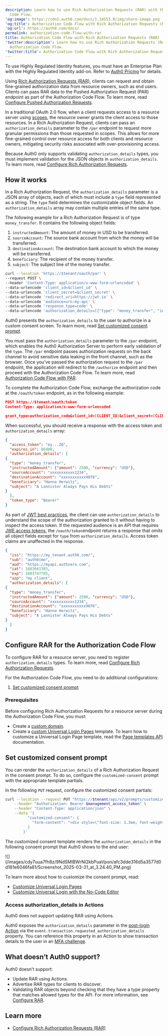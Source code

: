 ```yaml
---
description: Learn how to use Rich Authorization Requests (RAR) with the Authorization
  Code Flow.
'og:image': https://cdn2.auth0.com/docs/1.14553.0/img/share-image.png
'og:title': Authorization Code Flow with Rich Authorization Requests (RAR)
'og:url': https://auth0.com/docs/
permalink: authorization-code-flow-with-rar
title: Authorization Code Flow with Rich Authorization Requests (RAR)
'twitter:description': Learn how to use Rich Authorization Requests (RAR) with the
  Authorization Code Flow.
'twitter:title': Authorization Code Flow with Rich Authorization Requests (RAR)
---
```

<Callout icon="file-lines" color="#0EA5E9" iconType="regular">

To use Highly Regulated Identity features, you must have an Enterprise Plan with the Highly Regulated Identity add-on. Refer to [Auth0 Pricing](https://auth0.com/pricing/) for details.

</Callout>

Using [Rich Authorization Requests (RAR)](https://datatracker.ietf.org/doc/html/draft-ietf-oauth-rar), clients can request and obtain <Tooltip tip="Fine-grained Authorization (FGA): Auth0 product allowing individual users access to specific objects or resources." cta="View Glossary" href="/docs/glossary?term=fine-grained+authorization">fine-grained authorization</Tooltip> data from <Tooltip tip="Resource Owner: Entity (such as a user or application) capable of granting access to a protected resource." cta="View Glossary" href="/docs/glossary?term=resource+owners">resource owners</Tooltip>, such as end users.  Clients can pass RAR data to the Pushed Authorization Request (PAR) endpoint as part of the Authorization Code Flow. To learn more, read [Configure Pushed Authorization Requests](/docs/get-started/applications/configure-par).

In a traditional <Tooltip tip="OAuth 2.0: Authorization framework that defines authorization protocols and workflows." cta="View Glossary" href="/docs/glossary?term=OAuth+2.0">OAuth 2.0</Tooltip> flow, when a client requests access to a <Tooltip tip="OAuth 2.0: Authorization framework that defines authorization protocols and workflows." cta="View Glossary" href="/docs/glossary?term=resource+server">resource server</Tooltip> using [scopes](/docs/get-started/apis/scopes), the resource owner grants the client access to those resources. In a Rich Authorization Request, clients can pass an `authorization_details` parameter to the `/par` endpoint to request more granular permissions than those requested in scopes. This allows for more fine-grained control over resource access for both clients and resource owners, mitigating security risks associated with over-provisioning access.

Because Auth0 only supports validating `authorization_details` types, you must implement validation for the JSON objects in `authorization_details`. To learn more, read [Configure Rich Authorization Requests](/docs/get-started/apis/configure-rich-authorization-requests).

## How it works

In a Rich Authorization Request, the `authorization_details` parameter is a JSON array of objects, each of which must include a `type` field represented as a string. The `type` field determines the customizable object fields. An `authorization_details` array may contain multiple entries of the same type.

The following example for a Rich Authorization Request is of type `money_transfer`. It contains the following object fields:

1. `instructedAmount`: The amount of money in USD to be transferred.
2. `sourceAccount`: The source bank account from which the money will be transferred.
3. `destinationAccount`: The destination bank account to which the money will be transferred.
4. `beneficiary`: The recipient of the money transfer.
5. `subject`: The subject line of the money transfer.

```bash lines
curl --location 'https://$tenant/oauth/par' \
--request POST \
--header 'Content-Type: application/x-www-form-urlencoded' \
--data-urlencode 'client_id=$client_id' \
--data-urlencode 'client_secret=$client_secret' \
--data-urlencode 'redirect_uri=https://jwt.io' \
--data-urlencode 'audience=urn:my-api' \
--data-urlencode 'response_type=code' \
--data-urlencode 'authorization_details=[{"type": "money_transfer", "instructedAmount": {"amount": 2500, "currency": "USD"},   "sourceAccount": "xxxxxxxxxxx1234", "destinationAccount": "xxxxxxxxxxx9876", "beneficiary": "Hanna Herwitz", "subject": "A Lannister Always Pays His Debts"}]'
```






Auth0 presents the `authorization_details` to the user to authorize in a custom consent screen. To learn more, read [Set customized consent prompt](#set-customized-consent-prompt).

You must pass the `authorization_details` parameter to the `/par` endpoint, which enables the Auth0 <Tooltip tip="Authorization Server: Centralized server that contributes to defining the boundaries of a user’s access. For example, your authorization server can control the data, tasks, and features available to a user." cta="View Glossary" href="/docs/glossary?term=Authorization+Server">Authorization Server</Tooltip> to perform early validation of the `type`. The `/par` endpoint passes authorization requests on the back channel to avoid sensitive data leaking in the front channel, such as the browser. Once you’ve passed the authorization request to the `/par` endpoint, the application will redirect to the `/authorize` endpoint and then proceed with the Authorization Code Flow. To learn more, read [Authorization Code Flow with PAR](/docs/get-started/authentication-and-authorization-flow/authorization-code-flow/authorization-code-flow-with-par).

To complete the Authorization Code Flow, exchange the authorization code at the `/oauth/token` endpoint, as in the following example:

```json lines
POST https://$tenant/oauth/token
Content-Type: application/x-www-form-urlencoded

grant_type=authorization_code&client_id=[CLIENT_ID]&client_secret=[CLIENT_SECRET]&code=[AUTHZ_CODE]&redirect_uri=https://jwt.io
```






When successful, you should receive a response with the <Tooltip tip="Access Token: Authorization credential, in the form of an opaque string or JWT, used to access an API." cta="View Glossary" href="/docs/glossary?term=access+token">access token</Tooltip> and `authorization_details` array:

```json lines
{
  "access_token": "ey...ZQ",
  "expires_in": 86400,
  "authorization_details": [
{
  "type": "money_transfer", 
  "instructedAmount": {"amount": 2500, "currency": "USD"},   
  "sourceAccount": "xxxxxxxxxxx1234", 
  "destinationAccount": "xxxxxxxxxxx9876", 
  "beneficiary": "Hanna Herwitz", 
  "subject": "A Lannister Always Pays His Debts"
}
  ],
  "token_type": "Bearer"
}
```






As part of [JWT best practices](https://datatracker.ietf.org/doc/html/rfc9068#name-privacy-considerations), the client can use `authorization_details` to understand the scope of the authorization granted to it without having to inspect the access token. If the requested <Tooltip tip="Audience: Unique identifier of the audience for an issued token. Named aud in a token, its value contains the ID of either an application (Client ID) for an ID Token or an API (API Identifier) for an Access Token." cta="View Glossary" href="/docs/glossary?term=audience">audience</Tooltip> is an API that requires [JWE access tokens](/docs/secure/tokens/json-web-tokens), the `/oauth/token`endpoint returns a response that omits all object fields except for `type` from `authorization_details`. Access token claims are unaffected in the response.

```json lines
{
  "iss": "https://my_tenant.auth0.com/",
  "sub": "auth0|me",
  "aud": "https://myapi.authzero.com",
  "iat": 1683661385,
  "exp": 1683747785,
  "azp": "my_client",
  "authorization_details": [
{
  "type": "money_transfer", 
  "instructedAmount": {"amount": 2500, "currency": "USD"},   
  "sourceAccount": "xxxxxxxxxxx1234", 
  "destinationAccount": "xxxxxxxxxxx9876", 
  "beneficiary": "Hanna Herwitz", 
  "subject": "A Lannister Always Pays His Debts"
}
  ]
}
```






## Configure RAR for the Authorization Code Flow

To configure RAR for a resource server, you need to register `authorization_details` types. To learn more, read [Configure Rich Authorization Requests](/docs/get-started/apis/configure-rich-authorization-requests).

For the Authorization Code Flow, you need to do additional configurations:

1. [Set customized consent prompt](#set-customized-consent-prompt)

### Prerequisites

Before configuring Rich Authorization Requests for a resource server during the Authorization Code Flow, you must:

* Create a [custom domain](/docs/customize/custom-domains).
* Create a [custom Universal Login Pages](/docs/customize/login-pages/universal-login/customize-templates) template. To learn how to customize a <Tooltip tip="Universal Login: Your application redirects to Universal Login, hosted on Auth0's Authorization Server, to verify a user's identity." cta="View Glossary" href="/docs/glossary?term=Universal+Login">Universal Login</Tooltip> Page template, read the [Page templates API](/docs/customize/login-pages/universal-login/customize-templates#page-templates-api) documentation.

## Set customized consent prompt

You can render the `authorization_details` of a Rich Authorization Request in the consent prompt. To do so, configure the `customized-consent` prompt with the appropriate template partials.

In the following `PUT` request, configure the customized consent partials:

```bash lines
curl --location --request PUT "https://$tenant/api/v2/prompts/customized-consent/partials" \
    --header "Authorization: Bearer $management_access_token" \
    --header "Content-Type: application/json" \
    --data '{
          "customized-consent": {
            "form-content": "<div style=\"font-size: 1.3em; font-weight: bold;\">Operation Details</div><hr style=\"margin: 10px 0;\"><div style=\"margin-bottom: 20px;\"></div><div style=\"font-weight: bold;\">Transaction Type</div><div>{{ transaction.params.authorization_details[0].type }}</div><div style=\"margin-bottom: 20px;\"></div><div style=\"font-weight: bold;\">Amount</div><div>{{ transaction.params.authorization_details[0].instructedAmount.amount }} {{ transaction.params.authorization_details[0].instructedAmount.currency }}</div><div style=\"margin-bottom: 20px;\"></div><div style=\"font-weight: bold;\">Recipient</div><div>{{ transaction.params.authorization_details[0].beneficiary }}</div><div style=\"margin-bottom: 20px;\"></div><div style=\"font-weight: bold;\">Destination Account</div><div>{{ transaction.params.authorization_details[0].destinationAccount }}</div><div style=\"margin-bottom: 20px;\"></div>"
          }
        }'
```






The customized consent template renders the `authorization_details` in the following consent prompt that Auth0 shows to the end user:

<Frame>![](/images/cdy7uua7fh8z/9NdSMIBWrNI2kbPuaVpon/afc3dde316d5a3577d0d181e6046fa81/Screenshot_2025-03-31_at_3.24.40_PM.png)</Frame>

To learn more about how to customize the consent prompt, read:

* [Customize Universal Login Pages](/docs/customize/login-pages/universal-login/customize-templates)
* [Customize Universal Login with the No-Code Editor](/docs/customize/login-pages/universal-login/customize-themes)

### Access authorization_details in Actions

<Callout icon="file-lines" color="#0EA5E9" iconType="regular">

Auth0 does not support updating RAR using Actions.

</Callout>

Auth0 exposes the `authorization_details` parameter in the [post-login Action](/docs/customize/actions/explore-triggers/signup-and-login-triggers/login-trigger/post-login-event-object) via the `event.transaction.requested_authorization_details` property. You can reference this property in an Action to show transaction details to the user in an [MFA challenge](/docs/secure/highly-regulated-identity/transactional-authorization-with-authorization-code-flow#push-notifications).

## What doesn’t Auth0 support?

Auth0 doesn’t support:

* Update RAR using Actions.
* Advertise RAR types for clients to discover.
* Validating RAR objects beyond checking that they have a type property that matches allowed types for the API. For more information, see [Configure RAR](/docs/get-started/apis/configure-rich-authorization-requests).

## Learn more

* [Configure Rich Authorization Requests (RAR)](/docs/get-started/apis/configure-rich-authorization-requests)